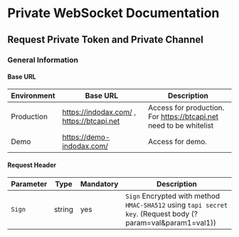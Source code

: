 # Private WebSocket Documentation

## Request Private Token and Private Channel

### General Information

#### Base URL
| **Environment**  	| **Base URL**              									| **Description**																											|
| -----------------	| ------------------------------------------- | ------------------------------------------------------------------- |
| Production       	| https://indodax.com/ , https://btcapi.net   | Access for production. For https://btcapi.net need to be whitelist	|
| Demo             	| https://demo-indodax.com/  	 								|	Access for demo.																										|

#### Request Header
| **Parameter**  	| **Type** 	| **Mandatory**	| **Description**			|
| --------------	| --------- | ------------- |-------------------- |
| `Sign`      		| string 		| yes 					| `Sign` Encrypted with method `HMAC-SHA512` using `tapi secret key`. (Request body (?param=val&param1=val1))   |

